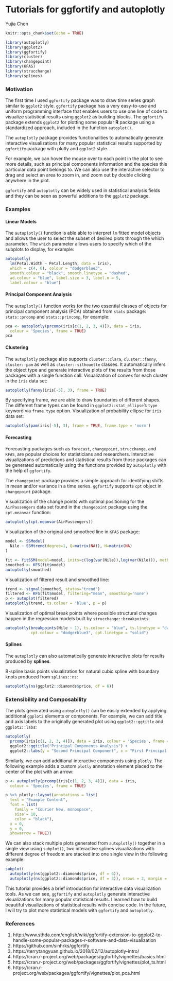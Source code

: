 # Tutorials for ggfortify and autoplotly

Yujia Chen

```r
knitr::opts_chunk$set(echo = TRUE)
```

```r
library(autoplotly)
library(ggplot2)
library(ggfortify)
library(cluster)
library(changepoint)
library(KFAS)
library(strucchange)
library(splines)
```

### Motivation

The first time I used `ggfortify` package was to draw time series graph similar to `ggplot2` style. `ggfortify` package has a very easy-to-use and uniform programming interface that enables users to use one line of code to visualize statistical results using `ggplot2` as building blocks. The `ggfortify` package extends `ggplot2` for plotting some popular **R** package using a standardized approach, included in the function `autoplot()`.

The `autoplotly` package provides functionalities to automatically generate interactive visualizations for many popular statistical results supported by `ggfortify` package with plotly and `ggplot2` style. 

For example, we can hover the mouse over to each point in the plot to see more details, such as principal components information and the species this particular data point belongs to. We can also use the interactive selector to drag and select an area to zoom in, and zoom out by double clicking anywhere in the plot.

`ggfortify` and `autoplotly` can be widely used in statistical analysis fields and they can be seen as powerful additions to the `ggplot2` package.


### Examples

#### Linear Models

The `autoplotly()` function is able able to interpret `lm` fitted model objects and allows the user to
select the subset of desired plots through the which parameter. The `which` parameter allows users to specify which of the subplots to display, for example:

```r
autoplotly(
  lm(Petal.Width ~ Petal.Length, data = iris),
  which = c(4, 6), colour = "dodgerblue3",
  smooth.colour = "black", smooth.linetype = "dashed",
  ad.colour = "blue", label.size = 3, label.n = 5,
  label.colour = "blue")
```

#### Principal Component Analysis

The `autoplotly()` function works for the two essential classes of objects for principal component analysis (PCA) obtained from `stats` package: `stats::prcomp` and `stats::princomp`, for example: 

```r
pca <- autoplotly(prcomp(iris[c(1, 2, 3, 4)]), data = iris,
  colour = 'Species', frame = TRUE)
pca
```

#### Clustering

The `autoplotly` package also supports `cluster::clara`, `cluster::fanny`, `cluster::pam` as well as `cluster::silhouette` classes. It automatically infers the object type and generate interactive plots of the results from those packages with a single function call. Visualization of convex for each cluster in the `iris` data set:

```r
autoplotly(fanny(iris[-5], 3), frame = TRUE)
```

By specifying frame, we are able to draw boundaries of different shapes. The different frame types can be found in `ggplot2::stat_ellipse`’s `type` keyword via `frame.type` option. Visualization of probability ellipse for `iris` data set:

```r
autoplotly(pam(iris[-5], 3), frame = TRUE, frame.type = 'norm')
```

#### Forecasting

Forecasting packages such as `forecast`, `changepoint`, `strucchange`, and `KFAS`, are popular choices for statisticians and researchers. Interactive visualizations of predictions and statistical results from those packages can be generated automatically using the functions provided by `autoplotly` with the help of `ggfortify`.

The `changepoint` package provides a simple approach for identifying shifts in mean and/or variance in a time series. `ggfortify` supports `cpt` object in `changepoint` package.

Visualization of the change points with optimal positioning for the `AirPassengers` data set found in the `changepoint` package using the `cpt.meanvar` function:

```r
autoplotly(cpt.meanvar(AirPassengers))
```

Visualization of the original and smoothed line in `KFAS` package:

```r
model <- SSModel(
  Nile ~ SSMtrend(degree=1, Q=matrix(NA)), H=matrix(NA)
)

fit <- fitSSM(model=model, inits=c(log(var(Nile)),log(var(Nile))), method="BFGS")
smoothed <- KFS(fit$model)
autoplotly(smoothed)
```

Visualization of filtered result and smoothed line:

```r
trend <- signal(smoothed, states="trend")
filtered <- KFS(fit$model, filtering="mean", smoothing='none')
p <- autoplot(filtered)
autoplotly(trend, ts.colour = 'blue', p = p)
```

Visualization of optimal break points where possible structural changes happen in the regression models built by `strucchange::breakpoints`:

```r
autoplotly(breakpoints(Nile ~ 1), ts.colour = "blue", ts.linetype = "dashed",
           cpt.colour = "dodgerblue3", cpt.linetype = "solid")
```

#### Splines

The `autoplotly` can also automatically generate interactive plots for results produced by **splines**.

B-spline basis points visualization for natural cubic spline with boundary knots produced from `splines::ns`:

```r
autoplotly(ns(ggplot2::diamonds$price, df = 6))
```

### Extensibility and Composability

The plots generated using `autoplotly()` can be easily extended by applying additional `ggplot2` elements or components. For example, we can add title and axis labels to the originally generated plot using `ggplot2::ggtitle` and `ggplot2::labs`:

```r
autoplotly(
  prcomp(iris[c(1, 2, 3, 4)]), data = iris, colour = 'Species', frame = TRUE) +
  ggplot2::ggtitle("Principal Components Analysis") +
  ggplot2::labs(y = "Second Principal Component", x = "First Principal Component")
```

Similarly, we can add additional interactive components using `plotly`. The following example adds a custom `plotly` annotation element placed to the center of the plot with an arrow:

```r
p <- autoplotly(prcomp(iris[c(1, 2, 3, 4)]), data = iris,
  colour = 'Species', frame = TRUE)

p %>% plotly::layout(annotations = list(
  text = "Example Content",
  font = list(
    family = "Courier New, monospace",
    size = 18,
    color = "black"),
  x = 0,
  y = 0,
  showarrow = TRUE))
```

We can also stack multiple plots generated from `autoplotly()` together in a single view using `subplot()`, two interactive splines visualizations with different degree of freedom are stacked into one single view in the following example:

```r
subplot(
  autoplotly(ns(ggplot2::diamonds$price, df = 6)),
  autoplotly(ns(ggplot2::diamonds$price, df = 3)), nrows = 2, margin = 0.03)
```

This tutorial provides a brief introduction for interactive data visualization tools. As we can see, `ggfortify` and `autoplotly` generate interactive visualizations for many popular statistical results. I learned how to build beautiful visualizations of statistical results with concise code. In the future, I will try to plot more statistical models with `ggfortify` and `autoplotly`.


### References

1. http://www.sthda.com/english/wiki/ggfortify-extension-to-ggplot2-to-handle-some-popular-packages-r-software-and-data-visualization
2. https://github.com/sinhrks/ggfortify
3. https://terrytangyuan.github.io/2018/02/12/autoplotly-intro/
4. https://cran.r-project.org/web/packages/ggfortify/vignettes/basics.html
5. https://cran.r-project.org/web/packages/ggfortify/vignettes/plot_ts.html
6. https://cran.r-project.org/web/packages/ggfortify/vignettes/plot_pca.html

